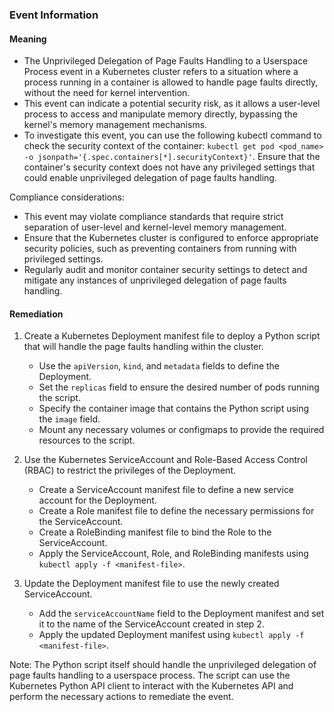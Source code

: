 
### Event Information

#### Meaning

- The Unprivileged Delegation of Page Faults Handling to a Userspace Process event in a Kubernetes cluster refers to a situation where a process running in a container is allowed to handle page faults directly, without the need for kernel intervention.
- This event can indicate a potential security risk, as it allows a user-level process to access and manipulate memory directly, bypassing the kernel's memory management mechanisms.
- To investigate this event, you can use the following kubectl command to check the security context of the container: `kubectl get pod <pod_name> -o jsonpath='{.spec.containers[*].securityContext}'`. Ensure that the container's security context does not have any privileged settings that could enable unprivileged delegation of page faults handling.

Compliance considerations:
- This event may violate compliance standards that require strict separation of user-level and kernel-level memory management.
- Ensure that the Kubernetes cluster is configured to enforce appropriate security policies, such as preventing containers from running with privileged settings.
- Regularly audit and monitor container security settings to detect and mitigate any instances of unprivileged delegation of page faults handling.

#### Remediation

1. Create a Kubernetes Deployment manifest file to deploy a Python script that will handle the page faults handling within the cluster.
   - Use the `apiVersion`, `kind`, and `metadata` fields to define the Deployment.
   - Set the `replicas` field to ensure the desired number of pods running the script.
   - Specify the container image that contains the Python script using the `image` field.
   - Mount any necessary volumes or configmaps to provide the required resources to the script.

2. Use the Kubernetes ServiceAccount and Role-Based Access Control (RBAC) to restrict the privileges of the Deployment.
   - Create a ServiceAccount manifest file to define a new service account for the Deployment.
   - Create a Role manifest file to define the necessary permissions for the ServiceAccount.
   - Create a RoleBinding manifest file to bind the Role to the ServiceAccount.
   - Apply the ServiceAccount, Role, and RoleBinding manifests using `kubectl apply -f <manifest-file>`.

3. Update the Deployment manifest file to use the newly created ServiceAccount.
   - Add the `serviceAccountName` field to the Deployment manifest and set it to the name of the ServiceAccount created in step 2.
   - Apply the updated Deployment manifest using `kubectl apply -f <manifest-file>`.

Note: The Python script itself should handle the unprivileged delegation of page faults handling to a userspace process. The script can use the Kubernetes Python API client to interact with the Kubernetes API and perform the necessary actions to remediate the event.

